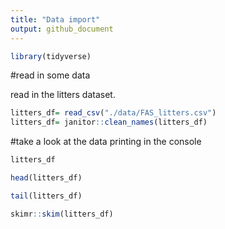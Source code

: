 ```yaml
---
title: "Data import"
output: github_document
---
```


```r
library(tidyverse)
```


#read in some data

read in the litters dataset.
```r
litters_df= read_csv("./data/FAS_litters.csv")
litters_df= janitor::clean_names(litters_df)

```


#take a look at the data
printing in the console

```r
litters_df
```


```r
head(litters_df)
```


```r
tail(litters_df)
```

```r
skimr::skim(litters_df)
```

